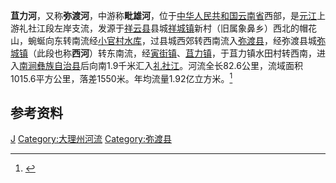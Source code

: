 '''苴力河'''，又称'''弥渡河'''，中游称'''毗雄河'''，位于[[中华人民共和国|中华人民共和国]][[云南省|云南省]]西部，是[[元江_(红河)|元江]]上游礼社江段左岸支流，发源于[[祥云县|祥云县]]县城[[祥城镇|祥城镇]]新村（旧属象鼻乡）西北的帽花山，蜿蜒向东转南流经[[小官村水库|小官村水库]]，过县城西郊转西南流入[[弥渡县|弥渡县]]，经弥渡县城[[弥城镇|弥城镇]]（此段也称'''西河'''）转东南流，经[[寅街镇|寅街镇]]、[[苴力镇|苴力镇]]，于苴力镇水田村转西南，进入[[南涧彝族自治县|南涧彝族自治县]]后向南1.9千米汇入[[礼社江|礼社江]]。河流全长82.6公里，流域面积1015.6平方公里，落差1550米。年均流量1.92亿立方米。<ref name="中国河湖大典">{{cite book zh |author=《[[中国河湖大典|中国河湖大典]]》编纂委员会 |title=《中国河湖大典·珠江卷》 |format=M |edition=1 |location=北京 |publisher=中国水利水电出版社 |date=2013年1月 |pages=408页 |id= ISBN 978-7-5170-0561-2}}</ref>
==参考资料==
{{reflist}}
[[Category:红河水系|J]]
[[Category:大理州河流|Category:大理州河流]]
[[Category:弥渡县|Category:弥渡县]]